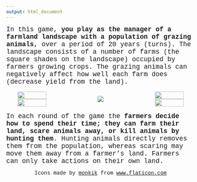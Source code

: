 ```yaml
---
output: html_document
---
```

<p>
<span style="font-family: Courier New; font-size: 1.25em">
In this game, <span style="font-weight:bold;">you play as the manager of a farmland landscape with a population of grazing animals</span>, over a period of 20 years (turns).
The landscape consists of a number of farms (the square shades on the landscape) occupied by farmers growing crops.
The grazing animals can negatively affect how well each farm does (decrease yield from the land).
</span>

<div style="display: flex; text-align: center; align-items: center;">

<div style="width: 30%"; align-items: right;>
<img src="goose_icon.jpg" width="75%"><br>
<img src="hunt_icon.jpg" width="75%">
</div>

<div style="width: 50%">
<img src="landscape2.jpg">
</div>

<div style="width: 30%"; align-items: right;>
<img src="crop_icon.jpg" width="75%"><br>
<img src="farmer_icon.jpg" width="75%">
</div>

</div>

<span style="font-family: Courier New; font-size: 1.25em">
In each round of the game the <span style="font-weight:bold;">farmers decide how to spend their time; they can farm their land, scare animals away, or kill animals by hunting them</span>.
Hunting animals directly removes them from the population, whereas scaring may move them away from a farmer's land. 
Farmers can only take actions on their own land.
</span>

<div style="text-align: center; font-family: Courier New;">Icons made by <a href="https://www.flaticon.com/authors/monkik" title="monkik">monkik</a> from <a href="https://www.flaticon.com/" title="Flaticon">www.flaticon.com</a></div>

